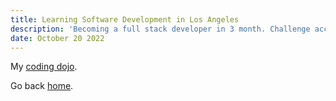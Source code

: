 ```yaml
---
title: Learning Software Development in Los Angeles
description: 'Becoming a full stack developer in 3 month. Challenge accepted!'
date: October 20 2022
---
```


My [coding dojo](https://www.codingdojo.com/campus/los-angeles-coding-bootcamp).

Go back [home](/).
